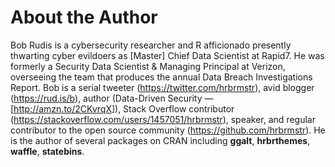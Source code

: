 # About the Author {-}

Bob Rudis is a cybersecurity researcher and R afficionado presently thwarting cyber evildoers as [Master] Chief Data Scientist at Rapid7. He was formerly a Security Data Scientist & Managing Principal at Verizon, overseeing the team that produces the annual Data Breach Investigations Report. Bob is a serial tweeter (<https://twitter.com/hrbrmstr>), avid blogger (<https://rud.is/b>), author (Data-Driven Security — [<http://amzn.to/2CKvrqX>]), Stack Overflow contributor (<https://stackoverflow.com/users/1457051/hrbrmstr>), speaker, and regular contributor to the open source community (<https://github.com/hrbrmstr>). He is the author of several packages on CRAN including **ggalt**, **hrbrthemes**, **waffle**, **statebins**.
